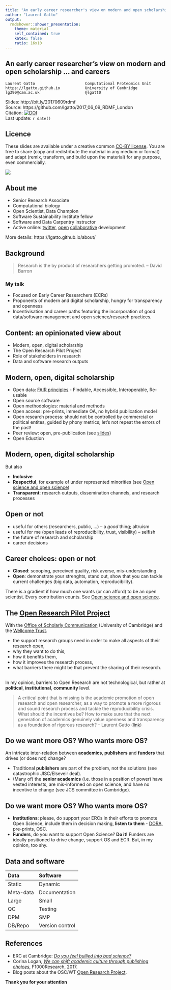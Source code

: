 ```yaml
---
title: "An early career researcher's view on modern and open scholarship... and careers"
author: "Laurent Gatto"
output:
  rmdshower::shower_presentation:
    theme: material
    self_contained: true
    katex: false
    ratio: 16x10
---
```


## An early career researcher's view on modern and open scholarship ... and careers 

```
Laurent Gatto                      Computational Proteomics Unit
https://lgatto.github.io           University of Cambridge
lg390@cam.ac.uk                    @lgatt0
```

Slides: http://bit.ly/20170609rdmf  
Source: https://github.com/lgatto/2017_06_09_RDMF_London  
Citation: [![DOI](https://zenodo.org/badge/DOI/10.5281/zenodo.804394.svg)](https://doi.org/10.5281/zenodo.804394)  
Last update: `r date()`


## Licence

These slides are available under a creative common
[CC-BY license](http://creativecommons.org/licenses/by/4.0/). You are
free to share (copy and redistribute the material in any medium or
format) and adapt (remix, transform, and build upon the material) for
any purpose, even commercially.

<img src="cc1.jpg">

## About me 

<!-- I consider myself a modern digital scholar, active and at ease with -->
<!-- data and software, open and collaborative development and -->
<!-- dissemination of my research. I might even dare to say that I am -->
<!-- scientifically reasonable successful, with regular scientific -->
<!-- publication and grant acceptance.  -->

* Senior Research Associate 
* Computational biology
* Open Scientist, Data Champion
* Software Sustainability Institute fellow
* Software and Data Carpentry instructor
* Active online: [twitter](https://twitter.com/lgatt0),
  [open](https://github.com/lgatto)
  [collaborative](https://lgatto.github.io/msnbase-contribs/)
  development

More details: https://lgatto.github.io/about/


## Background

> Research is the by product of researchers getting promoted. -- David Barron

<!-- And that is a problem - how can *we*, early career researchers and -->
<!-- modern digital and data-oriented actors, i.e. the future of research, -->
<!-- drive change and innovation, in particular in the current climate of -->
<!-- ultra-competitiveness and very limited career prospect? -->

### My talk

- Focused on Early Career Researchers (ECRs)
- Proponents of modern and digital scholarship, hungry for
  transparency and openness
- Incentivisation and career paths featuring the incorporation of good
  data/software management and open science/research practices.

## Content: an opinionated view about

- Modern, open, digital scholarship
- The Open Research Pilot Project
- Role of stakeholders in research
- Data and software research outputs

## Modern, open, digital scholarship

- Open data: [FAIR principles](http://www.nature.com/articles/sdata201618) - Findable, Accessible, Interoperable, Re-usable
- Open source software
- Open methodologies: material and methods
- Open access: pre-prints, immediate OA, no hybrid publication model
- Open research process: should not be controlled by commercial or
  political entites, guided by phony metrics; let's not repeat the
  errors of the past!
- Peer review: open, pre-publication (see [slides](https://rawgit.com/lgatto/2017-03-30-OSC-peerreview/master/slides.html#))
- Open Eduction

## Modern, open, digital scholarship

But also 

<!-- Not an old man's club -->

- **Inclusive**
- **Respectful**, for example of under represented minorities (see
  [Open science and open science](https://lgatto.github.io/open-and-open/))
- **Transparent**: research outputs, dissemination channels, and research
  processes

## Open or not 

- useful for others (researchers, public, ...) -- a *good* thing;
  altruism
- useful for me (open leads of reproducibility, trust, visibility) --
  selfish
- the future of research and scholarship
- career decisions

## Career choices: open or not 

- **Closed**: scooping, perceived quality, risk averse,
  mis-understanding.
- **Open**: demonstrate your strenghts, stand out, show that you can
  tackle current challenges (big data, automation, reproducibility).

There is a gradient if how much one wants (or can afford) to be an
open scientist. Every contribution counts. See
[Open science and open science](https://lgatto.github.io/open-and-open/).


## The [Open Research Pilot Project](http://osc.cam.ac.uk/open-research/open-research-pilot-project)

With the [Office of Scholarly Communication](http://osc.cam.ac.uk/)
(University of Cambridge) and the
[Wellcome Trust](https://wellcome.ac.uk/what-we-do/our-work/open-research).

- the support research groups need in order to make all aspects of
  their research open,
- why they want to do this,
- how it benefits them,
- how it improves the research process,
- what barriers there might be that prevent the sharing of their
  research.

## 

In my opinion, barriers to Open Research are not technological, but
rather at **political**, **institutional**, **community** level.

> A critical point that is missing is the academic promotion of open
> research and open researcher, as a way to promote a more rigorous
> and sound research process and tackle the reproducibility
> crisis. What should the incentives be? How to make sure that the
> next generation of academics genuinely value openness and
> transparency as a foundation of rigorous research? -- Laurent Gatto
> ([link](https://lgatto.github.io/open-research-project/))


## Do we want more OS?  Who wants more OS?

An intricate inter-relation between **academics**, **publishers** and
**funders** that drives (or does not) change?

- Traditional **publishers** are part of the problem, not the
  solutions (see catastrophic JISC/Elseveir deal).
- (Many of) the **senior academics** (i.e. those in a position of
  power) have vested interests, are mis-informed on open science, and
  have no incentive to change (see JCS committee in Cambridge).
  
## Do we want more OS?  Who wants more OS?
  
- **Institutions**: please, do support your ERCs in their efforts to
  promote Open Science, include them in decision making, **listen to
  them** - [DORA](http://www.ascb.org/dora/), pre-prints, OSC.
- **Funders**, do you want to support Open Science? **Do it!** Funders
  are ideally positioned to drive change, support OS and ECR. But, in
  my opinion, too shy.


## Data and software

<!-- I see many commonalities between data and software. In my grant -->
<!-- applications, as a computational scientist, I use the data management -->
<!-- plan as a software management plan. For clarity, it might be useful to -->
<!-- specify data and software management plan though, and provide -->
<!-- guidelines to reviewers and applicants. Yet another apportunity to -->
<!-- include ECRs and promote openness? -->

Data              Software
---------------   ---------------
Static            Dynamic
Meta-data         Documentation
Large             Small
QC                Testing
DPM               SMP
DB/Repo           Version control

## References

- ERC at Cambridge:
  [*Do you feel bullied into bad science?*](http://cambridge.eu.qualtrics.com/jfe/form/SV_6S9OXAydlFZz8cR)
- Corina Logan,
  *[We can shift academic culture through publishing choices](https://f1000research.com/articles/6-518/v1)*,
  F1000Research, 2017.
- Blog posts about the OSC/WT
  [Open Research Project](https://lgatto.github.io/tags/#open-research-project).

**Thank you for your attention**
